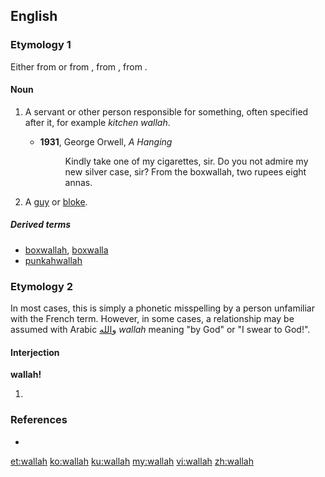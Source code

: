 ==English==

===Etymology 1===
Either from {{etyl|hi}} {{term|-वाला||pertaining to|tr=-vālā|lang=hi}} or from {{etyl|hi}} {{term|वाला||person in charge|tr=-vālā|lang=hi}}, from {{etyl|sa}} {{term|पाल||protector|tr=pāla|lang=sa}}, from {{etyl|ine-pro|en}} {{recons|peh₂-||protect|lang=ine-pro}}.

====Noun====
{{en-noun}}

# {{India}} A servant or other person responsible for something, often specified after it, for example ''kitchen wallah''.
#* '''1931''', George Orwell, ''A Hanging''
#*: Kindly take one of my cigarettes, sir. Do you not admire my new silver case, sir? From the boxwallah, two rupees eight annas.
# {{British|slang}} A [[guy]] or [[bloke]].

=====Derived terms=====
* [[boxwallah]], [[boxwalla]]
* [[punkahwallah]]

===Etymology 2===
In most cases, this is simply a phonetic misspelling by a person unfamiliar with the French term. However, in some cases, a relationship may be assumed with Arabic [[والله]] ''wallah'' meaning "by God" or "I swear to God!".
====Interjection====
'''wallah!'''

# {{misspelling of|voilà}}

===References===
* {{R:Websters}}

[[et:wallah]]
[[ko:wallah]]
[[ku:wallah]]
[[my:wallah]]
[[vi:wallah]]
[[zh:wallah]]